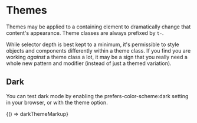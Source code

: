 
<Meta title="Themes" />

# Themes

Themes may be applied to a containing element to dramatically change that content's appearance. Theme classes are always prefixed by `t-`.

While selector depth is best kept to a minimum, it's permissible to style objects and components differently within a theme class. If you find you are working _against_ a theme class a lot, it may be a sign that you really need a whole new pattern and modifier (instead of just a themed variation).

## Dark

You can test dark mode by enabling the prefers-color-scheme:dark setting in your browser, or with the theme option.

<Preview>
  <Story name="Dark" height="200px">
    {() => darkThemeMarkup}
  </Story>
</Preview>
